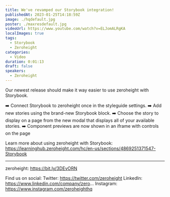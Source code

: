 ```yaml
---
title: We've revamped our Storybook integration!
publishedAt: 2023-01-25T14:18:59Z
image: ./hqdefault.jpg
poster: ./maxresdefault.jpg
videoUrl: https://www.youtube.com/watch?v=ELJomALRgKA
localImages: true
tags:
  - Storybook
  - Zeroheight
categories:
  - Video
duration: 0:01:13
draft: false
speakers:
  - Zeroheight
---
```


Our newest release should make it way easier to use zeroheight with Storybook.

➡️ Connect Storybook to zeroheight once in the styleguide settings.
➡️ Add new stories using the brand-new Storybook block.
➡️ Choose the story to display on a page from the new modal that displays all of your available stories.
➡️ Component previews are now shown in an iframe with controls on the page

Learn more about using zeroheight with Storybook: https://learninghub.zeroheight.com/hc/en-us/sections/4869251371547-Storybook

---

zeroheight: https://bit.ly/3DEvORN

Find us on social:
Twitter: https://twitter.com/zeroheight
LinkedIn: https://www.linkedin.com/company/zero...
Instagram: https://www.instagram.com/zeroheighthq
